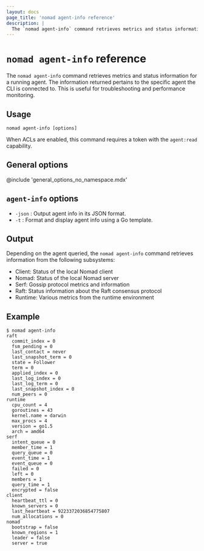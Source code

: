 ```yaml
---
layout: docs
page_title: 'nomad agent-info reference'
description: |
  The `nomad agent-info` command retrieves metrics and status information for a running agent. Use this command to review agent data from the client, nomad, serf, raft, and runtime subsystems.
---
```


# `nomad agent-info` reference

The `nomad agent-info` command retrieves metrics and status information for a
running agent. The information returned pertains to the specific agent the CLI
is connected to. This is useful for troubleshooting and performance monitoring.

## Usage

```plaintext
nomad agent-info [options]
```

When ACLs are enabled, this command requires a token with the `agent:read`
capability.

## General options

@include 'general_options_no_namespace.mdx'

## `agent-info` options

- `-json` : Output agent info in its JSON format.
- `-t` : Format and display agent info using a Go template.

## Output

Depending on the agent queried, the `nomad agent-info` command retrieves
information from the following subsystems:

- Client: Status of the local Nomad client
- Nomad: Status of the local Nomad server
- Serf: Gossip protocol metrics and information
- Raft: Status information about the Raft consensus protocol
- Runtime: Various metrics from the runtime environment

## Example

```shell-session
$ nomad agent-info
raft
  commit_index = 0
  fsm_pending = 0
  last_contact = never
  last_snapshot_term = 0
  state = Follower
  term = 0
  applied_index = 0
  last_log_index = 0
  last_log_term = 0
  last_snapshot_index = 0
  num_peers = 0
runtime
  cpu_count = 4
  goroutines = 43
  kernel.name = darwin
  max_procs = 4
  version = go1.5
  arch = amd64
serf
  intent_queue = 0
  member_time = 1
  query_queue = 0
  event_time = 1
  event_queue = 0
  failed = 0
  left = 0
  members = 1
  query_time = 1
  encrypted = false
client
  heartbeat_ttl = 0
  known_servers = 0
  last_heartbeat = 9223372036854775807
  num_allocations = 0
nomad
  bootstrap = false
  known_regions = 1
  leader = false
  server = true
```
